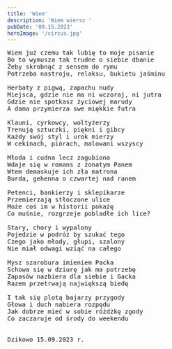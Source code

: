 ```yaml
---
title: 'Wiem'
description: 'Wiem wiersz '
pubDate: '09.15.2023'
heroImage: '/circus.jpg'
---
```

<pre>
Wiem już czemu tak lubię to moje pisanie
Bo to wymusza tak trudne o siebie dbanie
Żeby skrobnąć z sensem do rymu
Potrzeba nastroju, relaksu, bukietu jaśminu

Herbaty z pigwą, zapachu nudy
Miejsca, gdzie nie ma ni wczoraj, ni jutra
Gdzie nie spotkasz życiowej marudy
A dama przymierza swe miękkie futra

Klauni, cyrkowcy, woltyżerzy 
Trenują sztuczki, piękni i gibcy
Każdy swój styl i urok mierzy 
W cekinach, piórach, malowani wszyscy

Młoda i cudna lecz zagubiona
Wdaje się w romans z żonatym Panem
Wtem demaskuje ich zła matrona
Burda, gehenna o czwartej nad ranem

Petenci, bankierzy i sklepikarze
Przemierzają stłoczone ulice
Może coś im w historii pokażę
Co muśnie, rozgrzeje pobladłe ich lice?

Stary, chory i wypalony
Pojedzie w podróż by szukać tego
Czego jako młody, głupi, szalony
Nie miał odwagi wziąć na całego

Mysz szarobura imieniem Packa
Schowa się w dziurę jak ma potrzebę 
Zapasów nazbiera dla siebie i Gacka
Razem przetrwają największą biedę 

I tak się plotą bajarzy przygody
Głowa i duch nabiera rozpędu
Jak dobrze mieć w sobie różdżkę zgody
Co zaczaruje od środy do weekendu


Dzikowo 15.09.2023 r.
</pre>
